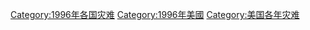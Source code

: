 [[Category:1996年各国灾难|Category:1996年各国灾难]]
[[Category:1996年美國|Category:1996年美國]]
[[Category:美国各年灾难|Category:美国各年灾难]]